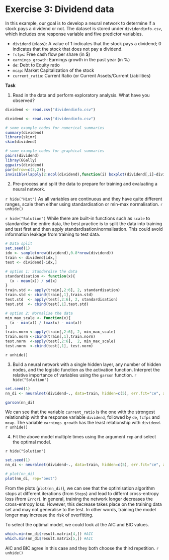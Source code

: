 # Exercise 3: Dividend data

In this example, our goal is to develop a neural network to determine if a stock pays a dividend or not. The dataset is stored under `dividendinfo.csv`, which includes one response variable and five predictor variables.

* `dividend` (class): A value of 1 indicates that the stock pays a dividend; 0 indicates that the stock that does not pay a dividend. 
* `fcfps`: Free cash flow per share (in $)
* `earnings_growth`: Earnings growth in the past year (in %)
* `de`: Debt to Equity ratio
* `mcap`: Market Capitalization of the stock
* `current_ratio`: Current Ratio (or Current Assets/Current Liabilities)

**Task**

1. Read in the data and perform exploratory analysis. What have you observed?

```r
dividend <- read.csv("dividendinfo.csv")
```


```r
dividend <- read.csv("dividendinfo.csv")

# some example codes for numerical summaries
summary(dividend)
library(skimr)
skim(dividend)

# some example codes for graphical summaries
pairs(dividend)
libray(GGally)
ggpairs(dividend)
par(mfrow=c(3,2));
invisible(lapply(2:ncol(dividend),function(i) boxplot(dividend[,i]~dividend$dividend)))
```

2. Pre-process and split the data to prepare for training and evaluating a neural network. 

`r hide("Hint")` 
As all variables are continuous and they have quite different ranges, scale them either using standardisation or min-max normalisation. 
`r unhide()`

`r hide("Solution")` 
While there are built-in functions such as `scale` to standardise the entire data, the best practice is to split the data into training and test first and then apply standardisation/normalisation. This could avoid information leakage from training to test data. 
```r
# Data split
set.seed(1)
idx <- sample(nrow(dividend),0.8*nrow(dividend))
train <- dividend[idx,]
test <- dividend[-idx,]

# option 1: Standardise the data
standardisation <- function(x){
  (x - mean(x)) / sd(x)
}
train.std <- apply(train[,2:6], 2, standardisation)
train.std <- cbind(train[,1],train.std)
test.std  <- apply(test[,2:6], 2, standardisation)
test.std  <- cbind(test[,1],test.std)

# option 2: Normalise the data
min_max_scale <- function(x){
  (x - min(x)) / (max(x) - min(x))
}
train.norm <-apply(train[,2:6], 2, min_max_scale)
train.norm <-cbind(train[,1],train.norm)
test.norm  <-apply(test[,2:6],  2, min_max_scale)
test.norm  <-cbind(test[,1], test.norm)
```
`r unhide()`

3. Build a neural network with a single hidden layer, any number of hidden nodes, and the logistic function as the activation function. Interpret the relative importance of variables using the `garson` function. 
`r hide("Solution")` 
```r
set.seed(1)
nn_di <- neuralnet(dividend~., data=train, hidden=c(5), err.fct="ce", act.fct="logistic", linear.output=FALSE, likelihood=TRUE)

garson(nn_di)
```
We can see that the variable `current_ratio` is the one with the strongest relationship with the response variable `dividend`, followed by `de`, `fcfps` and `mcap`. The variable `earnings_growth` has the least relationship with `dividend`.
`r unhide()`

4. Fit the above model multiple times using the argument `rep` and select the optimal model. 

`r hide("Solution")` 
```r
set.seed(1)
nn_di <- neuralnet(dividend~., data=train, hidden=c(5), err.fct="ce", act.fct="logistic", linear.output=FALSE, likelihood=TRUE, rep=5)

# plot(nn_di)
plot(nn_di, rep="best")
```
From the plots (`plot(nn_di)`), we can see that the optimisation algorithm stops at different iterations (from `Steps`) and lead to differnt cross-entropy loss (from `Error`). In general, training the network longer decreases the cross-entropy loss. However, this decrease takes place on the training data set and may not generalise to the test. In other words, training the model longer may increase the risk of overfitting. 

To select the optimal model, we could look at the AIC and BIC values.
```r
which.min(nn_di$result.matrix[4,]) #AIC
which.min(nn_di$result.matrix[5,]) #AIC
```
AIC and BIC agree in this case and they both choose the third repetition. 
`r unhide()`


